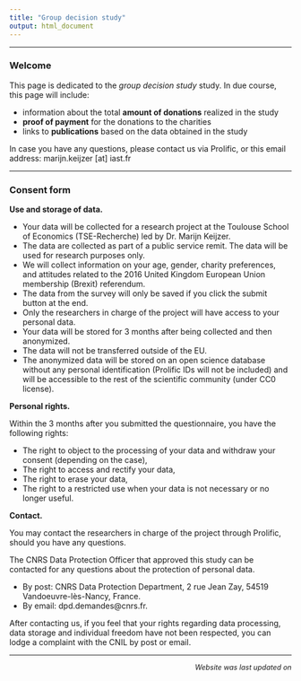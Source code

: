 ```yaml
---
title: "Group decision study"
output: html_document
---
```


---

### Welcome

This page is dedicated to the *group decision study* study. 
In due course, this page will include:

* information about the total **amount of donations** realized in the study
* **proof of payment** for the donations to the charities
* links to **publications** based on the data obtained in the study

In case you have any questions, please contact us via Prolific, or this email 
address: 
marijn.keijzer [at] iast.fr

---

<!--

### Donation amount

TBA

---

### Proof of payment

TBA

---

### Publications

TBA

---

-->

### Consent form {#consent}

**Use and storage of data.**

- Your data will be collected for a research project at the Toulouse School of 
Economics (TSE-Recherche) led by Dr. Marijn Keijzer.
- The data are collected as part of a public service remit. The data will be 
used for research purposes only.
- We will collect information on your age, gender, charity preferences, and 
attitudes related to the 2016 United Kingdom European Union membership (Brexit) 
referendum.
- The data from the survey will only be saved if you click the submit button at 
the end.
- Only the researchers in charge of the project will have access to your 
personal data.
- Your data will be stored for 3 months after being collected and then 
anonymized.
- The data will not be transferred outside of the EU.
- The anonymized data will be stored on an open science database without any 
personal identification (Prolific IDs will not be included) and will be 
accessible to the rest of the scientific 
community (under CC0 license).

**Personal rights.**

Within the 3 months after you submitted the questionnaire, you have the 
following rights:

- The right to object to the processing of your data and withdraw your consent 
(depending on the case),
- The right to access and rectify your data,
- The right to erase your data,
- The right to a restricted use when your data is not necessary or no longer 
useful.

**Contact.**

You may contact the researchers in charge of the project through Prolific, 
should you have any questions.

The CNRS Data Protection Officer that approved this study can be contacted for 
any questions about the protection of personal data.

- By post: CNRS Data Protection Department, 2 rue Jean Zay, 54519 
Vandoeuvre-lès-Nancy, France.
- By email: dpd.demandes@cnrs.fr.

After contacting us, if you feel that your rights regarding data processing, 
data storage and individual freedom have not been respected, you can lodge a 
complaint with the CNIL by post or email.

---

<p align="right" style="font-size:0.9em"><i>Website was last updated on <span id='date'></span></i></p>

<script>
$(function() {
  $('.main-container').after($('.footer'));
})

function myFunction() {
  var x = document.lastModified;
  document.getElementById("date").innerHTML = new Date(document.lastModified).toISOString().substr(0, 10);
}

myFunction()
</script>